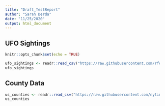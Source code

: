 ```yaml
---
title: "Draft_TestReport"
author: "Sarah Derda"
date: "11/25/2020"
output: html_document
---
```


## UFO Sightings

```r
knitr::opts_chunk$set(echo = TRUE)

ufo_sightings <- readr::read_csv("https://raw.githubusercontent.com/rfordatascience/tidytuesday/master/data/2019/2019-06-25/ufo_sightings.csv")
ufo_sightings

```

## County Data

```r

us_counties <- readr::read_csv("https://raw.githubusercontent.com/nytimes/covid-19-data/master/us-counties.csv")
us_counties

```


